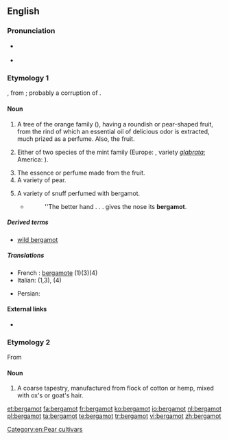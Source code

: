 ==English==

===Pronunciation===
* {{a|US}} {{IPA|/ˈbɝɡəˌmɑt/}}
* {{a|RP}} {{IPA|/ˈbɜːɡəˌmɒt/}}

===Etymology 1===
{{etyl|fr|en}} {{term|bergamote|lang=fr}}, from {{etyl|it|en}} {{term|bergamotta|lang=it}}; probably a corruption of {{etyl|tr|en}} {{term|bey armudu||a lord's pear|lang=tr}}.

====Noun====
{{en-noun|s|-}}

# {{botany}} A tree of the orange family ({{taxlink|Citrus bergamia|species}}), having a roundish or pear-shaped fruit, from the rind of which an essential oil of delicious odor is extracted, much prized as a perfume. Also, the fruit. 
# {{botany}} Either of two species of the mint family (Europe: {{taxlink|Mentha aquatica|species}}, variety ''[[glabratus#Latin|glabrata]]''; America: {{taxlink|Monarda didyma|species}}).
# The essence or perfume made from the fruit.
# A variety of pear.
#: {{rfquotek|Johnson}}
# A variety of snuff perfumed with bergamot.
#* {{rfdate}} {{w|William Cowper}}
#*: ''The better hand . . . gives the nose its '''bergamot'''.

=====Derived terms=====
* [[wild bergamot]]

=====Translations=====
{{checktrans-top}}
* French : [[bergamote]] (1)(3)(4)
* Italian: {{t-|it|bergamotto|m}} (1,3), {{t-|it|bergamotta|f}} (4)
{{trans-mid}}
* Persian: {{t+|fa|ترنج|tr=toranj}}
{{trans-bottom}}

====External links====
* {{projectlink|Americana|Bergamot}}

===Etymology 2===
From {{term|Bergamo|lang=it}}

====Noun====
{{en-noun|-|s}}

# A coarse tapestry, manufactured from flock of cotton or hemp, mixed with ox's or goat's hair.

[[Category:en:Pear cultivars]]

[[et:bergamot]]
[[fa:bergamot]]
[[fr:bergamot]]
[[ko:bergamot]]
[[io:bergamot]]
[[nl:bergamot]]
[[pl:bergamot]]
[[ta:bergamot]]
[[te:bergamot]]
[[tr:bergamot]]
[[vi:bergamot]]
[[zh:bergamot]]